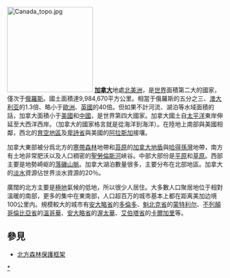 {{noteTA
|1=zh-cn:蒙特利尔;zh-hk:滿地可;zh-tw: 蒙特婁;
|2=zh-hans:澳大利亚;zh-hant:澳洲;
}}
[[File:Canada_topo.jpg|200px]]
'''[[加拿大|加拿大]]'''地處[[北美洲|北美洲]]，是[[世界|世界]]面積第二大的國家，僅次于[[俄羅斯|俄羅斯]]。國土面積達9,984,670平方公里。相當于俄羅斯的五分之三、[[澳大利亚|澳大利亚]]的1.3倍、略小于[[歐洲|歐洲]]、[[英國|英國]]的40倍。但如果不計河流、湖泊等水域面積的話，加拿大面積小于[[美國|美國]]和[[中國|中國]]，是世界第四大國家。加拿大國土自[[太平洋|太平洋]]東岸伸延至大西洋西岸。（加拿大的國家格言就是從海洋到海洋）。在陸地上南部與美國相鄰，西北的[[育空地區|育空地區]]及[[不列顛哥倫比亞省|卑詩省]]與美國的[[阿拉斯加|阿拉斯加]]接壤。

加拿大東部被分爲北方的[[寒帶|寒帶]][[森林|森林]]地帶和[[苔原|苔原]]的[[加拿大地盾|加拿大地盾]]與[[哈得孫灣|哈得孫灣]]地帶，南方有土地非常肥沃以及人口稠密的[[聖勞倫斯河|聖勞倫斯河]]峽谷。中部大部份是[[平原|平原]]和[[草原|草原]]。西部主要是地勢崎岖的[[落磯山脈|落磯山脈]]。加拿大湖泊數量很多，主要分布在北部地區。加拿大的[[淡水|淡水]]資源佔世界淡水資源的20％。

廣闊的北方主要是[[極地|極地]]氣候的低地，所以很少人居住。大多數人口聚居地位于相對溫暖的南部，更多的集中在東南部，人口超百万的城市基本上都在距离美加边境100公里内。規模較大的城市有[[安大略省|安大略省]]的[[多倫多|多倫多]]、[[魁北克省|魁北克省]]的[[蒙特利尔|蒙特利尔]]、[[不列顛哥倫比亞省|不列顛哥倫比亞省]]的[[溫哥華|溫哥華]]、[[安大略省|安大略省]]的[[渥太華|渥太華]]、[[艾伯塔省|艾伯塔省]]的[[卡爾加里|卡爾加里]]等。

==參見==
*[[北方森林保護框架|北方森林保護框架]]

{{美洲题目|地理}}

[[Category:加拿大地理|*]]